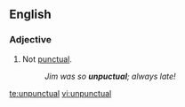 ==English==

===Adjective===
{{en-adj|-}}

# Not [[punctual]].
#: ''Jim was so '''unpuctual'''; always late!''

[[te:unpunctual]]
[[vi:unpunctual]]